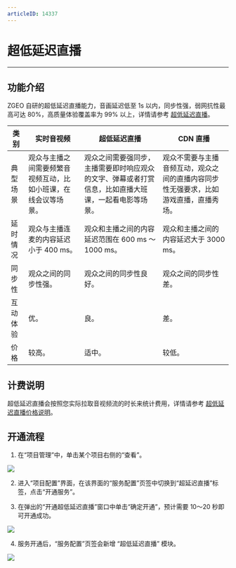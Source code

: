 ```yaml
---
articleID: 14337
---
```

# 超低延迟直播

- - -

## 功能介绍

ZGEO 自研的超低延迟直播能力，音画延迟低至 1s 以内，同步性强，弱网抗性最高可达 80%，高质量体验覆盖率为 99% 以上，详情请参考 [超低延迟直播](https://doc-zh.zego.im/article/14746)。

| 类别 | 实时音视频 | 超低延迟直播 | CDN 直播 | 
|----|---------|---------|-----------|
| 典型场景 | 观众与主播之间需要频繁音视频互动，比如小班课，在线会议等场景。 | 观众之间需要强同步，主播需要即时响应观众的文字、弹幕或者打赏信息，比如直播大班课，一起看电影等场景。 | 观众不需要与主播音频互动，观众之间的直播内容同步性无强要求，比如游戏直播，直播秀场。 |
| 延时情况 | 观众与主播连麦的内容延迟小于 400 ms。 | 观众和主播之间的内容延迟范围在 600 ms ～ 1000 ms。 | 观众和主播之间的内容延迟大于 3000 ms。 |
| 同步性 | 观众之间的同步性强。 | 观众之间的同步性良好。 | 观众之间的同步性差。 |
| 互动体验 | 优。 | 良。 | 差。 |
| 价格 | 较高。 | 适中。 | 较低。 |  

## 计费说明

超低延迟直播会按照您实际拉取音视频流的时长来统计费用，详情请参考 [超低延迟直播价格说明](https://doc-zh.zego.im/article/14712)。


## 开通流程

1. 在“项目管理”中，单击某个项目右侧的“查看”。   
<Frame width="512" height="auto" caption=""><img src="https://storage.zego.im/sdk-doc/Pics/Consle/781.png" /></Frame>

2. 进入“项目配置”界面，在该界面的“服务配置”页签中切换到“超延迟直播”标签，点击“开通服务”。  

3. 在弹出的“开通超低延迟直播”窗口中单击“确定开通”，预计需要 10～20 秒即可开通成功。   
<Frame width="512" height="auto" caption=""><img src="https://storage.zego.im/sdk-doc/Pics/Consle/10192.png" /></Frame>

4. 服务开通后，“服务配置”页签会新增 “超低延迟直播” 模块。   
<Frame width="512" height="auto" caption=""><img src="https://storage.zego.im/sdk-doc/Pics/Consle/10193.png" /></Frame>
